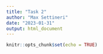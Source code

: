 ```yaml
---
title: "Task 2"
author: "Max Settineri"
date: "2023-01-31"
output: html_document
---
```


```r
knitr::opts_chunk$set(echo = TRUE)
```

